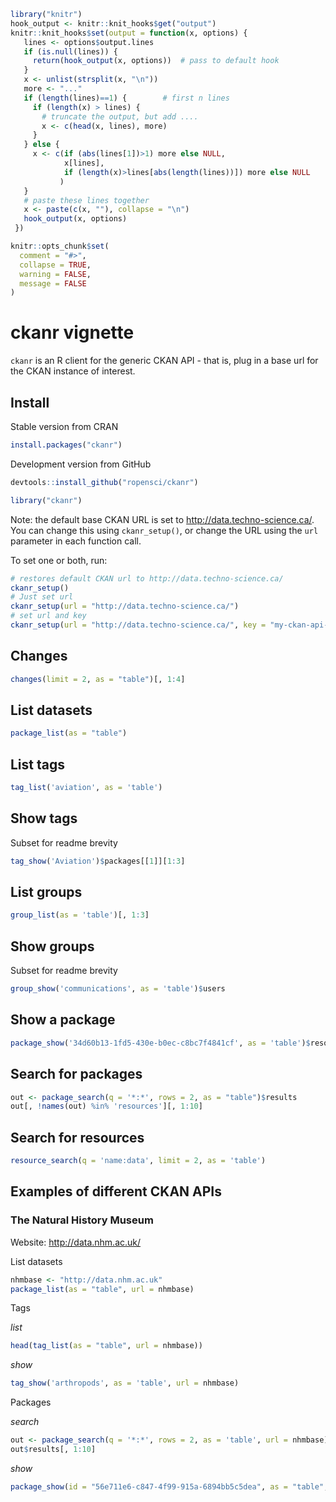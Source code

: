 <!--
%\VignetteEngine{knitr::knitr}
%\VignetteIndexEntry{ckanr vignette}
-->

```r
library("knitr")
hook_output <- knitr::knit_hooks$get("output")
knitr::knit_hooks$set(output = function(x, options) {
   lines <- options$output.lines
   if (is.null(lines)) {
     return(hook_output(x, options))  # pass to default hook
   }
   x <- unlist(strsplit(x, "\n"))
   more <- "..."
   if (length(lines)==1) {        # first n lines
     if (length(x) > lines) {
       # truncate the output, but add ....
       x <- c(head(x, lines), more)
     }
   } else {
     x <- c(if (abs(lines[1])>1) more else NULL, 
            x[lines], 
            if (length(x)>lines[abs(length(lines))]) more else NULL
           )
   }
   # paste these lines together
   x <- paste(c(x, ""), collapse = "\n")
   hook_output(x, options)
 })

knitr::opts_chunk$set(
  comment = "#>",
  collapse = TRUE,
  warning = FALSE, 
  message = FALSE
)
```

ckanr vignette
==============

`ckanr` is an R client for the generic CKAN API - that is, plug in a base url for the CKAN instance of interest. 

## Install

Stable version from CRAN

```r
install.packages("ckanr")
```

Development version from GitHub

```r
devtools::install_github("ropensci/ckanr")
```

```r
library("ckanr")
```

Note: the default base CKAN URL is set to [http://data.techno-science.ca/](http://data.techno-science.ca/). You can change this using `ckanr_setup()`, or change the URL using the `url` 
parameter in each function call.

To set one or both, run:

```r
# restores default CKAN url to http://data.techno-science.ca/
ckanr_setup() 
# Just set url
ckanr_setup(url = "http://data.techno-science.ca/")
# set url and key
ckanr_setup(url = "http://data.techno-science.ca/", key = "my-ckan-api-key")
```

## Changes

```r
changes(limit = 2, as = "table")[, 1:4]
```

## List datasets

```r
package_list(as = "table")
```

## List tags

```r
tag_list('aviation', as = 'table')
```

## Show tags

Subset for readme brevity

```r
tag_show('Aviation')$packages[[1]][1:3]	
```

## List groups

```r
group_list(as = 'table')[, 1:3]
```

## Show groups

Subset for readme brevity

```r
group_show('communications', as = 'table')$users
```

## Show a package

```r
package_show('34d60b13-1fd5-430e-b0ec-c8bc7f4841cf', as = 'table')$resources[, 1:10]
```

## Search for packages

```r
out <- package_search(q = '*:*', rows = 2, as = "table")$results
out[, !names(out) %in% 'resources'][, 1:10]
```

## Search for resources

```r
resource_search(q = 'name:data', limit = 2, as = 'table')
```

## Examples of different CKAN APIs

### The Natural History Museum

Website: [http://data.nhm.ac.uk/](http://data.nhm.ac.uk/)

List datasets

```r
nhmbase <- "http://data.nhm.ac.uk"
package_list(as = "table", url = nhmbase)
```

Tags

_list_

```r
head(tag_list(as = "table", url = nhmbase))
```

_show_

```r
tag_show('arthropods', as = 'table', url = nhmbase)
```

Packages

_search_

```r
out <- package_search(q = '*:*', rows = 2, as = 'table', url = nhmbase)
out$results[, 1:10]
```

_show_

```r
package_show(id = "56e711e6-c847-4f99-915a-6894bb5c5dea", as = "table", url = nhmbase)
```
